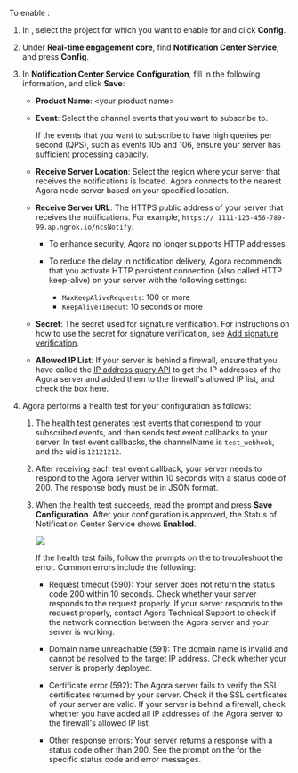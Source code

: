 

To enable <Vg k="NCS" />:

1. In [<Vg k="CONSOLE" />](https://console.agora.io/projects), select the project for which you want to enable for <Vg k="NCS" /> and click **Config**.

1. Under **Real-time engagement core**, find **Notification Center Service**, and press **Config**.

1. In **Notification Center Service Configuration**, fill in the following information, and click **Save**:
    * **Product Name**: \<your product name\>
    * **Event**: Select the channel events that you want to subscribe to.

        If the events that you want to subscribe to have high queries per second (QPS), such as events 105 and 106, ensure your server has sufficient processing capacity.

    * **Receive Server Location**: Select the region where your server that receives the notifications is located. Agora connects to the nearest Agora node server based on your specified location.

    * **Receive Server URL**: The HTTPS public address of your server that receives the notifications. For example, `https:// 1111-123-456-789-99.ap.ngrok.io/ncsNotify`.

        * To enhance security, Agora <Vg k="NCS" /> no longer supports HTTP addresses.
        * To reduce the delay in notification delivery, Agora recommends that you activate HTTP persistent connection (also called HTTP keep-alive) on your server with the following settings:

            * `MaxKeepAliveRequests`: 100 or more
            * `KeepAliveTimeout`: 10 seconds or more

    * **Secret**: The secret used for signature verification. For instructions on how to use the secret for signature verification, see [Add signature verification](#add-signature-verification).
    
    * **Allowed IP List**: If your server is behind a firewall, ensure that you have called the [IP address query API](#ip-address-query-api) to get the IP addresses of the Agora <Vg k="NCS" /> server and added them to the firewall's allowed IP list, and check the box here.

1. Agora performs a health test for your configuration as follows:

    1. The <Vg k="NCS" /> health test generates test events that correspond to your subscribed events, and then sends test event callbacks to your server. In test event callbacks, the channelName is `test_webhook`, and the uid is `12121212`.

    1. After receiving each test event callback, your server needs to respond to the Agora <Vg k="NCS" /> server within 10 seconds with a status code of 200. The response body must be in JSON format.

    1. When the <Vg k="NCS" /> health test succeeds, read the prompt and press **Save <Vg k="NCS" /> Configuration**. After your configuration is approved, the Status of Notification Center Service shows **Enabled**.

        ![](\images\notification-center-service\ncs-config-notification.png)       

        If the <Vg k="NCS" /> health test fails, follow the prompts on the <Vg k="CONSOLE" /> to troubleshoot the error. Common errors include the following:

        * Request timeout (590): Your server does not return the status code 200 within 10 seconds. Check whether your server responds to the request properly. If your server responds to the request properly, contact Agora Technical Support to check if the network connection between the Agora <Vg k="NCS" /> server and your server is working.

        * Domain name unreachable (591): The domain name is invalid and cannot be resolved to the target IP address. Check whether your server is properly deployed.

        * Certificate error (592): The Agora <Vg k="NCS" /> server fails to verify the SSL certificates returned by your server. Check if the SSL certificates of your server are valid. If your server is behind a firewall, check whether you have added all IP addresses of the Agora <Vg k="NCS" /> server to the firewall's allowed IP list.

        * Other response errors: Your server returns a response with a status code other than 200. See the prompt on the <Vg k="CONSOLE" /> for the specific status code and error messages.
